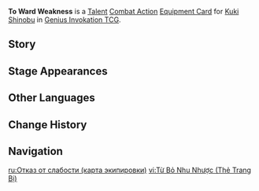 {{About|the [[Genius Invokation TCG]] Equipment Card|[[Kuki Shinobu]]'s Constellation 6|To Ward Weakness}}
{{Genius Invokation TCG Infobox
|title     = To Ward Weakness
|id        = 214111
|image     = To Ward Weakness Equipment Card.png
|type      = Equipment Card
|group     = Talent;Combat Action
|character = Kuki Shinobu
|skill     = Gyoei Narukami Kariyama Rite
|effect    = '''Combat Action''': When your active character is '''Kuki Shinobu''', equip this card.<br>After Kuki Shinobu equips this card, immediately use '''[[Gyoei Narukami Kariyama Rite (Character Card Skill)|Gyoei Narukami Kariyama Rite]]''' once.<br>When Kuki Shinobu, who has this card equipped, is defeated, she will not be defeated but will instead heal herself to 1 HP. (Once per Round)<br>If '''Kuki Shinobu''', who has this card equipped, does not have more than 5 HP, deal +1 DMG.
|matching  = 4
|element   = Electro
|energy     = 2
|source1   = Achieve victory within 6 Rounds in [[Genius Invokation TCG/Stage/Kuki Shinobu/Friendly Fracas|Friendly Fracas (Kuki Shinobu)]]
|source2   = Win with less than 2 characters defeated in [[Genius Invokation TCG/Stage/Kuki Shinobu/Friendly Fracas|Friendly Fracas (Kuki Shinobu)]]
}}
'''To Ward Weakness''' is a [[Talent Card|Talent]] [[Combat Action Card|Combat Action]] [[Equipment Card]] for [[Kuki Shinobu (Character Card)|Kuki Shinobu]] in [[Genius Invokation TCG]].

==Story==
{{Description|"Lightning... purifies!"|title=Kuki Shinobu: To Ward Weakness}}

==Stage Appearances==
{{Genius Invokation TCG Stage Appearances}}

==Other Languages==
{{Other Languages|To Ward Weakness}}

==Change History==
{{Change History|4.6}}

==Navigation==
{{Genius Invokation TCG Navbox|Equipment Card}}

[[ru:Отказ от слабости (карта экипировки)]]
[[vi:Từ Bỏ Nhu Nhược (Thẻ Trang Bị)]]